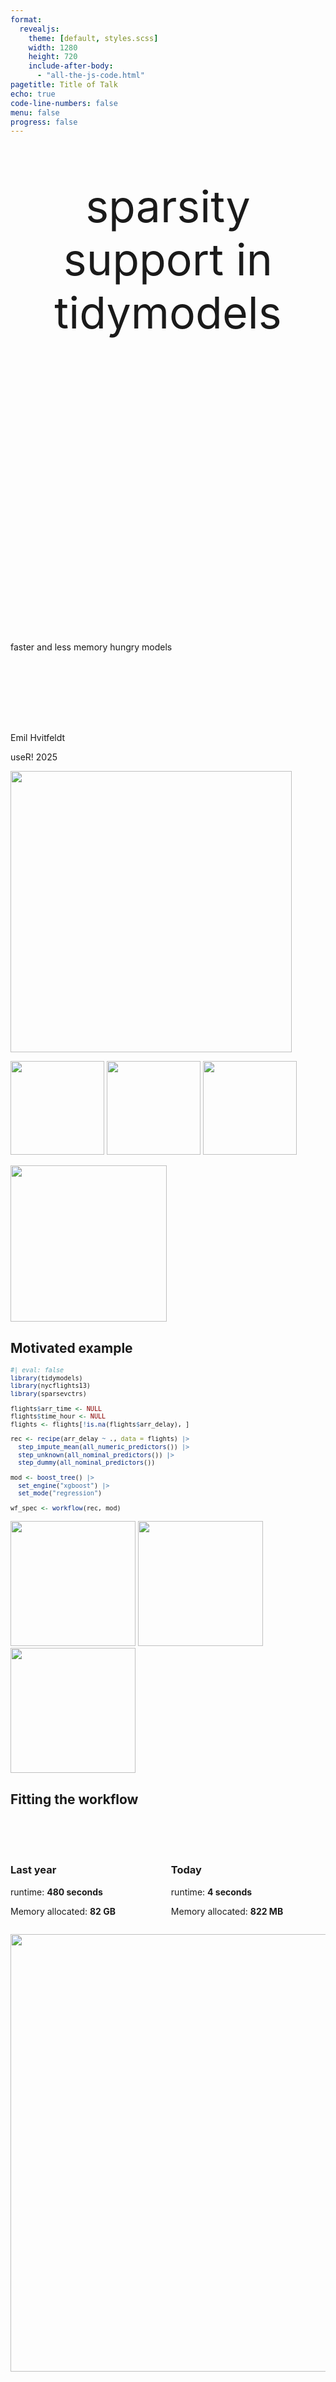 ```yaml
---
format:
  revealjs:
    theme: [default, styles.scss]
    width: 1280
    height: 720
    include-after-body: 
      - "all-the-js-code.html"
pagetitle: Title of Talk
echo: true
code-line-numbers: false
menu: false
progress: false
---
```


## {.theme-slide1}

::: {.title .absolute left=43% top=-15% style="font-size:70px; text-align:center;"}
sparsity  
support in  
tidymodels
:::

::: {style="height:400px;"}
:::

::: {.r-fit-text .title}
faster and less memory hungry models
:::

::: {style="height:100px;"}
:::

::: {.absolute left=0%}
Emil Hvitfeldt
:::

::: {.absolute right=0%}
useR! 2025
:::

![](dinos/green4.svg){.absolute top=60% left=20% height=450px}

![](dinos/yellow2.svg){.absolute top=80% left=60% height=150px}
![](dinos/sand2.svg){.absolute top=85% left=50% height=150px}
![](dinos/sand2.svg){.absolute top=90% left=65% height=150px}

![](dinos/blue7.svg){.absolute top=-20% left=0% height=250px}


## Motivated example {.theme-slide0}

::: {style="font-size: 0.85em"}

```r
#| eval: false
library(tidymodels)
library(nycflights13)
library(sparsevctrs)

flights$arr_time <- NULL
flights$time_hour <- NULL
flights <- flights[!is.na(flights$arr_delay), ]

rec <- recipe(arr_delay ~ ., data = flights) |>
  step_impute_mean(all_numeric_predictors()) |>
  step_unknown(all_nominal_predictors()) |>
  step_dummy(all_nominal_predictors())

mod <- boost_tree() |>
  set_engine("xgboost") |>
  set_mode("regression")

wf_spec <- workflow(rec, mod)
```

:::

![](dinos/green7.svg){.absolute top=-10% right=20% height=200px}
![](dinos/yellow7.svg){.absolute top=-10% right=10% height=200px}
![](dinos/orange7.svg){.absolute top=-10% right=00% height=200px}

## Fitting the workflow {.theme-slide3}

::: {style="height:50px;"}
:::

:::: {.columns}
::: {.column}
### Last year

runtime: [**480 seconds**]{.fragment fragment-index=1}

Memory allocated: [**82 GB**]{.fragment fragment-index=3}

:::
::: {.column}
### Today

runtime: [**4 seconds**]{.fragment fragment-index=2}

Memory allocated: [**822 MB**]{.fragment fragment-index=3}

:::
::::

![](dinos/pink5.svg){.absolute bottom=-40% right=20% height=700px}

## {.theme-slide1 .center}

::: {style="height:350px;"}
:::

::: {.title style="font-size:200px; text-align:center;"}
ALTREP
:::

![](dinos/green6.svg){.absolute bottom=-30% right=-30% height=900px style="max-height:unset;"}

## What is ALTREP? {.theme-slide6}

Short for **ALT**erntive **REP**resentation

Some examples of intended uses would be to

::: {style="height:75px;"}
:::

- allow vector data to be in a memory-mapped file or distributed
- allow compact representation of arithmetic sequences
- support adding meta-data to objects
- support alternative representations of environments

:::footer
<https://svn.r-project.org/R/branches/ALTREP/ALTREP.html>
:::

![](dinos/yellow7.svg){.absolute top=-15% right=30% height=200px}

## Integer sequences {.theme-slide10}

created using 

:::{.absolute left=7% top=35%}
`n:m`
:::

:::{.absolute left=23% top=45%}
`seq()`
:::

:::{.absolute left=35% top=50%}
`seq_len()`
:::

:::{.absolute left=62% top=40%}
`seq_along()`
:::

![](dinos/blue3.svg){.absolute bottom=-15% right=30% height=400px}
![](dinos/blue3.svg){.absolute bottom=-7% right=25% height=200px}
![](dinos/blue3.svg){.absolute bottom=-8% right=18% height=200px}
![](dinos/blue3.svg){.absolute bottom=-6.5% right=11% height=200px}
![](dinos/blue3.svg){.absolute bottom=-7.5% right=4% height=200px}
![](dinos/blue3.svg){.absolute bottom=-8% right=-3% height=200px}
![](dinos/blue3.svg){.absolute bottom=-6.5% right=-10% height=200px}


## Integer sequences {.theme-slide0}

::: {.columns .fragment}
::: {.column}

```r
#| results: hold
#| output-location: fragment
library(lobstr)

obj_size(numeric(100))
obj_size(numeric(1000))
obj_size(numeric(10000))
```

:::
::: {.column .fragment}

```r
#| results: hold
#| output-location: fragment
library(lobstr)

obj_size(seq_len(100))
obj_size(seq_len(1000))
obj_size(seq_len(10000))
```

:::
:::

![](dinos/pink8.svg){.absolute bottom=--40% left=-10% height=550px style="transform: scaleX(-1);"}

## Integer sequences {.theme-slide8 style="color: white;"}

::: {style="height:250px;"}
:::

::: {.mono style="text-align:center;"}

[1]{.fragment fragment-index=2 .hl-start} 2 3 4 5 6 7 8 9 10 11 12 13 14 15

::: {.fragment fragment-index=1 style="width: 35ch; height: 10px; margin: auto; background-color:#e57e29;"}
:::

::: {.fragment fragment-index=3 style="width: 3ch; height: 10px; padding-right: 32ch; background-clip: content-box; margin: auto; margin-top:20px; background-color:#e57e29;"}
:::

:::

<br>

::: {style="text-align:center;"}

[length]{.fragment fragment-index=1} \ \ \ \ \ [start]{.fragment fragment-index=2} \ \ \ \ \ [step]{.fragment fragment-index=3}

:::

![](dinos/sand4.svg){.absolute bottom=-20% right=-05% height=450px}

![](dinos/green1.svg){.absolute bottom=-20% left=-5% height=350px style="transform: scaleX(-1);"}

## Integer sequences {.theme-slide0}

pseudo implementation for `length()` and `sum()`

<br>

```r
int_seq_length <- function(x) {
  x[1]
}

int_seq_sum <- function(x) {
  length <- x[1]
  start <- x[2]
  step <- x[3]

  (length / 2.0) * (start * 2 + step * (length - 1))
}
```

## Alrep methods {.theme-slide0}

::: {.columns style="font-size:0.8em;"}
::: {.column width="33%"}

**altrep**

- UnserializeEX
- Unserialize
- Serialized_state
- DuplicateEX
- Duplicate
- Coerce
- Inspect
- Length

:::
::: {.column width="33%"}

**altvec**

- Dataptr
- Dataptr_or_null
- Extract_subset

:::
::: {.column width="33%"}

**integer**

- Elt
- Get_region
- Is_sorted
- No_NA
- Sum
- Min
- Max

:::
:::

![](dinos/blue8.svg){.absolute bottom=-120% left=15% height=1200px style="max-height:unset;"}

## {.theme-slide1 .center}

::: {style="height:350px;"}
:::

::: {.title style="font-size:200px; text-align:center;"}
SPARSITY
:::

![](dinos/green1.svg){.absolute top=35% left=20% height=140px}
![](dinos/green1.svg){.absolute top=22% left=16% height=130px}
![](dinos/green1.svg){.absolute top=10% left=12% height=120px}

## sparse vector {.theme-slide8 style="color: white;"}

::: {style="height:250px;"}
:::

::: {style="margin: auto; display: flex;"}

::: {.fragment fragment-index=2 style="width: 1ch; height: 10px; padding-left: 11.5ch; background-clip: content-box; margin-top:20px; background-color:#e57e29; position: relative;"}
:::
::: {.fragment fragment-index=2 style="width: 1ch; height: 10px; padding-right: 8.5ch; background-clip: content-box; margin: auto; margin-top:20px; background-color:#e57e29; position: relative;"}
:::

:::

::: {.mono style="text-align:center;"}

0 0 0 0 0 [2]{.fragment fragment-index=3 .hl-start} 0 0 0 0 0 [4]{.fragment fragment-index=3 .hl-start} 0 0 0 0 0 0 0 0 0

:::

::: {.fragment fragment-index=1 style="width: 44ch; height: 10px; margin: auto; background-color:#e57e29;"}
:::

<br>

::: {style="text-align:center;"}

[length]{.fragment fragment-index=1} \ \ \ \ \ [positions]{.fragment fragment-index=2} \ \ \ \ \ [values]{.fragment fragment-index=3}

:::

![](dinos/pink7.svg){.absolute top=10% right=12% height=180px}
![](dinos/blue7.svg){.absolute top=0% right=25% height=180px}

## Sparse operations {.theme-slide0}

<br>

::: {.columns}
::: {.column}

```r
sparse_sum <- function(x) {
  sum(x$values)
}

sparse_mean <- function(x) {
  sum(x$values) / x$length
}
```

:::
::: {.column}

```r
sparse_elt <- function(x, i) {
  if (i %in% x$positions) {
    index <- match(i, x$positions)

    return(x$values[index])
  } else {
    return(0)
  }
}
```

:::
:::

## Sparse operations in C {.theme-slide0}

::: {style="font-size:0.6em;"}

```c
static int altrep_sparse_integer_Elt(SEXP x, R_xlen_t i) {
  SEXP val = extract_val(x);

  SEXP pos = extract_pos(x);
  const int* v_pos = INTEGER_RO(pos);
  const R_xlen_t size = Rf_xlength(pos);

  const R_xlen_t len = extract_len(x);

  const int v_default_val = extract_default_integer(x);

  if (i > len) {
    // OOB of vector itself
    return NA_INTEGER;
  }

  const int needle = (int) i + 1;
  const R_xlen_t loc = binary_search(needle, v_pos, size);

  if (loc == size) {
    // Can't find it, must be the default value
    return v_default_val;
  } else {
    // Look it up in `val`
    return INTEGER_ELT(val, loc);
  }
}
```

:::

## sparsevctrs {.theme-slide7}

::: {.columns}
::: {.column}

::: {.incremental}
- All ALTREP happens in C
- Operations must match dense operations
- Very fragile, will materialize if not careful
:::

:::
::: {.column}

![](images/sparsevctrs.svg){style="margin-top:-100px;"}

:::
:::

::: footer
<https://r-lib.github.io/sparsevctrs/>
:::

## sparsevctrs {.theme-slide7}

::: {.columns}
::: {.column}

- Contains converters between sparse matrices from {Matrix} and tibbles with sparse vectors

::: {.incremental}
- Is a developer focused package
:::

:::
::: {.column}

![](images/sparsevctrs.svg){style="margin-top:-100px;"}

:::
:::

::: footer
<https://r-lib.github.io/sparsevctrs/>
:::

## {.theme-slide1 .center}

::: {style="height:350px;"}
:::

::: {.title style="font-size:130px; text-align:center;"}
INTEGRATION
:::

![](dinos/blue2.svg){.absolute bottom=-45% left=0% height=200px}
![](dinos/green2.svg){.absolute bottom=-45% left=17% height=200px}
![](dinos/sand2.svg){.absolute bottom=-45% left=34% height=200px}
![](dinos/yellow2.svg){.absolute bottom=-45% left=51% height=200px}
![](dinos/orange2.svg){.absolute bottom=-45% left=68% height=200px}
![](dinos/pink2.svg){.absolute bottom=-45% left=85% height=200px}

## Why are we doing this? {.theme-slide7}

- Because sparse matrices from {Matrix} doesn't work with tibbles

- tidymodels is built on tibbles

![](dinos/orange7.svg){.absolute bottom=5% left=55% height=500px}

## Integration in tidymodels {.theme-slide8 style="color: white;"}

::: {style="height:250px;"}
:::

1. Tibbles can contain sparse vectors inside all of tidymodels internals

1. recipe steps can produce sparsity

1. Automatic toggle

![](dinos/sand5.svg){.absolute bottom=-55% left=60% height=1000px style="max-height:unset;"}

## Integration in tidymodels {.theme-slide9}

### sparse tibbles in internals

Making it so sparse matrices are turned into sparse tibbles in all entry points

`recipe()`, `prep()`, `bake()`, `fit()`, `predict()`, and `augment()`

Adding a ton of testing with sparse matrices and sparse tibbles

## Integration in tidymodels {.theme-slide4}

### recipe steps

Recipes steps that could produce sparse data now have `sparse` argument

It takes 3 values:

- `"yes"`: Generate sparse vectors
- `"no"`: Don't generate sparse vectors
- `"auto"`: Automatically decide (default)

## Integration in tidymodels {.theme-slide2}

### Automatic toggle

::: {style="height:200px;"}
:::

1. Does model support sparse data?
2. Is there high sparsity in the data?

If the answer to both questions are "yes" then tidymodels will do things sparsely

![](dinos/pink7.svg){.absolute top=-10% right=-2% height=220px}

## Integration in tidymodels {.theme-slide2}

### detecting high sparsity

::: {style="height:200px;"}
:::

The sparsity matters for the parsnip model

::: {style="height:20px;"}
:::

We need to estimate the sparsity that comes out of recipes

::: {style="height:20px;"}
:::

Each step have a method that returns how it is expected to change sparsity

![](dinos/pink7.svg){.absolute top=-10% right=-2% height=220px}

## Integration in tidymodels {.theme-slide2}

### detecting high sparsity

::: {style="height:200px;"}
:::

Simulation study using different sizes of data, different amounts of sparsity, for all supported models

::: {style="height:20px;"}
:::

Fit MARS model on the `log(dense time / sparse time)`

::: {style="height:20px;"}
:::

used orbital to embed this fitted model in the toggler 

::: footer
<https://github.com/tidymodels/benchmark-sparsity-threshold>
:::

![](dinos/pink7.svg){.absolute top=-10% right=-2% height=220px}

## {.theme-slide12 .center}

::: {style="height:350px;"}
:::

::: {.title style="font-size:100px; text-align:center;"}
USER EXPERIENCE
:::

## New features {.theme-slide8 style="color: white;"}

::: {style="height:300px;"}
:::

- sparse data input now have native support in tidymodels

::: {style="height:20px;"}
:::

- automatic toggle can be turned off or on manually by setting `sparse = "no"` or `"yes"` in relevant steps

::: footer
<https://www.tidymodels.org/find/sparse/>
:::

![](dinos/orange5.svg){.absolute top=10% left=10% height=400px}

![](dinos/pink5.svg){.absolute top=10% right=0% height=450px}

## What to change {.theme-slide0}

::: {style="font-size: 0.85em"}

```r
#| eval: false
#| code-line-numbers: "|12"
library(tidymodels)
library(nycflights13)
library(sparsevctrs)

flights$arr_time <- NULL
flights$time_hour <- NULL
flights <- flights[!is.na(flights$arr_delay), ]

rec <- recipe(arr_delay ~ ., data = flights) |>
  step_impute_mean(all_numeric_predictors()) |>
  step_unknown(all_nominal_predictors()) |>
  step_dummy(all_nominal_predictors(), sparse = "auto")

mod <- boost_tree() |>
  set_engine("xgboost") |>
  set_mode("regression")

wf_spec <- workflow(rec, mod)
```

:::

## {.theme-slide11}

::: r-fit-text
Thank you!
:::

::: {style="text-align:right; text-decoration: underline; text-decoration-color: #e57e29;"}
[Articles](https://www.tidymodels.org/learn/#category=sparse%20data)

[Blogpost](https://www.tidyverse.org/blog/2025/03/tidymodels-sparsity/)

[Compatible models and steps](https://www.tidymodels.org/find/sparse/)
:::

![](images/qr.svg){.absolute bottom=-15% left=0% height=500px style="background-color: #faeec8;"}